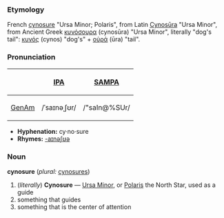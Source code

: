 ===Etymology===
French [[cynosure]] "Ursa Minor; Polaris", from Latin [[Cynosura|Cynosūra]] "Ursa Minor", from Ancient Greek [[κυνόσουρα]] (cynosūra) "Ursa Minor", literally "dog's tail": [[κύων|κυνός]] (cynos) "dog's" + [[οὐρά]] (ūra) "tail".

===Pronunciation===
{| border=1 cellpadding=5
! !! [[w:IPA|IPA]] !! [[w:SAMPA|SAMPA]]
|-
! [[GenAm]]
| /ˈsaɪnəˌʃʊr/ || /"saIn@%SUr/
|}

*'''Hyphenation:''' cy·no·sure
*'''Rhymes:''' [[Rhymes:English:-aɪnəʃʊə|-aɪnəʃʊə]]

===Noun===
'''cynosure''' (''plural:'' [[cynosures]])
# (''literally'') '''Cynosure''' — [[Ursa Minor]], or [[Polaris]] the North Star, used as a guide
# something that guides
# something that is the center of attention